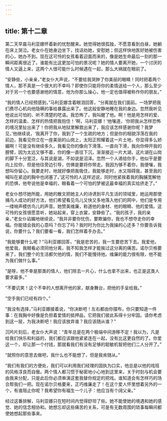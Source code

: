```yaml
---
---
---
```

title: 第十二章
---




第二天早晨马利亚娜怀着新的忧愁醒来。她觉得她很孤独，不愿意看到白昼，她躺在床上哭泣。老女仆在她身边坐下，找话劝她，安慰她；但这样快地医好她被伤害的心，她办不到。现在这可怜的女孩看着迎面而来的，像是她生命最后一刻的那一瞬间距离很近了。谁能有比这更加可怕的景况呢？她的情人要离开她，一个讨厌的情人又逼上来，这两个人很可能什么时候遇在一起，那么大祸就在眼前了。

“安静些，小亲亲，”老女仆大声说，“不要给我哭肿了你美丽的眼睛！同时把着两个情人，那不真是一个很大的不幸吗？即使你只能将你的柔情送给一个人，那么至少对于另一个也要感谢他的情意，他为你那么操心，他一定也值得被称作你的朋友。”

“我的情人已经预感到，”马利亚娜含着眼泪回答，“分离就在我们面前。一场梦把我们费尽心机向他隐瞒的事给暴露出来了。他这般安静地睡在我的身边。忽然我听见他说出可怕的、听不清楚的呓语。我恐怖了，我叫醒了他。啊！他是用怎样的爱、怎样的温柔、怎样的热情把我抱住！‘啊，马利亚娜！’他嚷道，‘你把我从怎样恐怖的境况里扯出来了！你把我从地狱里解救出来了，我应该怎样感谢你呢？我梦见，’他继续说，‘我离开了你，我到了一个生疏的地方；但是你的相貌浮荡在我的前边，我看见你立在一座美丽的山岗上，太阳正照耀着这一片土地，你显得多么娇媚啊！可是没有继续多久，我看见你的像向下滑落，一直向下滑，我向你伸开我的膀臂，因为太远又够不着，你的像一直往下沉，渐渐接近一片大湖，这片湖在山岗的脚下十分宽泛，与其说是湖，不如说是沼泽。忽然一个人递给你手，他似乎是要向上拉你，但是他往旁边引导，仿佛是要将你带走。我因为够不着你，我便嚷，我想叫你留心。我要走时，地就好像把我吸住，我能够走时，水又阻碍我，甚至我的喊叫在紧迫的胸中也闭塞了。’这可怜的人这样述说，同时他紧挨着我的胸脯宽解他的恐惧，他夸说他是幸福的，眼看着一个可怕的梦被这最幸福的真实给挤走了。”

老女仆想尽她所能，用她的散文把她主人的诗诱到平凡生活的领域里，她运用那使捕鸟人成功的好方法，他们希望看见鸟儿又快又多地落入他们的网中，他们是专用一缕哨声模仿鸟儿的声音。她赞美维廉，称道他的身材、他的眼睛、他的爱情。这可怜的女孩很愿意听，她站起来，穿上衣裳，安静些了。“我的孩子，我的亲亲，”老女仆谄媚地继续说，“我并非要你忧伤，要欺骗你，我也不想夺走你的幸福。你能错会我的心意吗？你忘了吗？我时时为你比为我操的心还多？你要告诉我说，你要什么？我们要看一看，我们怎样着手办去。”

“我能够要什么呢？”马利亚娜回答，“我是悲苦的，我一生要悲苦下去。我爱他，他爱我，我眼看必须同他分离，我不知我怎样才能挨过这分离的痛苦。诺尔贝格要来了，我们整个的生活都欠他的情，我们不能慢待他。维廉的能力很有限，他不能为我们做什么事。”

“是呀，他不幸是那类的情人，他们除去一片心，什么也拿不出来，也正是这类人要求最多。”

“不要讥笑！这个不幸的人想离开他的家，献身舞台，把他的手呈给我。”

“空手我们已经有四个。”

“我没有选择，”马利亚娜接着说，“你决断吧！左右都由你摆布，你只要知道一件事：在我胸中好像是负担着爱情的抵押品，它把我们彼此系得十分牢固。请你考虑到这一层，为我决断吧！我应该放弃谁？我应该随从谁？”

沉吟片刻后，老女仆大声说：“青年总是在两个极端中间游移不定！我以为，凡是给我们快乐和利益的，我们都应该跟他紧紧连在一起，没有比这更自然的了。你爱这一个，却让那一个付钱，那就看我们有没有足够的聪敏机智把他们二人分开了。”

“就照你的意思去做吧，我什么也不能想了，但是我肯随从。”

“我们有我们的方便处，我们可以利用我们经理的固执为口实，他总是以他的戏班的风格淳良而自傲。两个情人都习惯于秘密地小心地到这里来，关于时刻与机会要由我来分配，只是此后你必须串演这套我替你规定的把戏。谁知道会有怎样巧的场合帮我们一把。现在诺尔贝格要来，正巧维廉走了！在这个爱人怀里想着另外的一个，有谁阻止你呢？我希望你有福生一个儿子：他应当有个阔父亲。”

经过这番排解，马利亚娜只在短时间内觉得舒坦了些。她不能使她的境遇和她的感觉、她的信念相协和。她想忘却这些痛苦的关系，可是有无数周围的琐事每瞬间都使她想起那些事来。